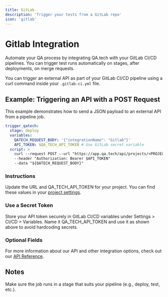 ```yaml
---
title: GitLab
description: 'Trigger your tests from a GitLab repo'
icon: 'gitlab'
---
```


# Gitlab Integration

Automate your QA process by integrating QA.tech with your GitLab CI/CD pipelines. You can trigger test runs automatically on stages, after deployments, on merge requests.

You can trigger an external API as part of your GitLab CI/CD pipeline using a curl command inside your `.gitlab-ci.yml` file.

## Example: Triggering an API with a POST Request

This example demonstrates how to send a JSON payload to an external API from a pipeline job.

```yaml
trigger_qatech:
  stage: deploy
  variables:
    QATECH_REQUEST_BODY: '{"integrationName": "Gitlab"}'
    API_TOKEN: $QA_TECH_API_TOKEN # Use GitLab secret variable
  script: >
    curl --request POST --url "https://app.qa.tech/api/projects/<PROJECT_ID>/runs"
    --header "Authorization: Bearer $API_TOKEN"
    --data "${QATECH_REQUEST_BODY}"
```

### Instructions

Update the URL and QA_TECH_API_TOKEN for your project.
You can find these values in your [project settings](https://app.qa.tech/dashboard/current-project/settings/integrations).

### Use a Secret Token

Store your API token securely in GitLab CI/CD variables under Settings > CI/CD > Variables.
Name it QA_TECH_API_TOKEN and use it as shown above to avoid hardcoding secrets.

### Optional Fields

For more information about our API and other integration options, check out our [API Reference](/api-reference/start-the-tests).

## Notes

Make sure the job runs in a stage that suits your pipeline (e.g., deploy, test, etc.).
